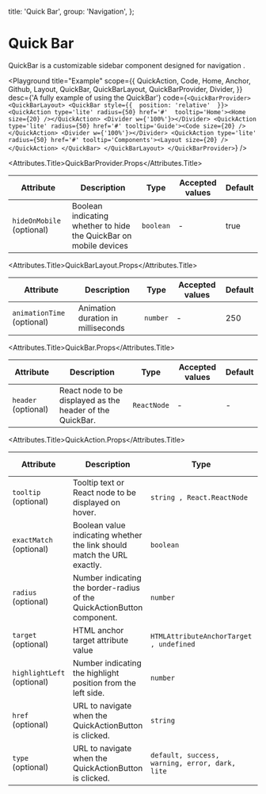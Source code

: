 
  title: 'Quick Bar',
  group: 'Navigation',
};

# Quick Bar

QuickBar is a customizable sidebar component designed for navigation .

<Playground
  title="Example"
  scope={{
    QuickAction,
    Code,
    Home,
    Anchor,
    Github,
    Layout,
    QuickBar,
    QuickBarLayout,
    QuickBarProvider,
    Divider,
  }}
  desc={'A fully example of using the QuickBar'}
  code={`
<QuickBarProvider>
    <QuickBarLayout>
        <QuickBar style={{  position: 'relative'  }}>
            <QuickAction type='lite' radius={50} href='#'  tooltip='Home'><Home size={20} /></QuickAction>
            <Divider w={'100%'}></Divider>
            <QuickAction type='lite' radius={50} href='#' tooltip='Guide'><Code size={20} /></QuickAction>
            <Divider w={'100%'}></Divider>
            <QuickAction type='lite' radius={50} href='#' tooltip='Components'><Layout size={20} /></QuickAction>
        </QuickBar>
    </QuickBarLayout>
</QuickBarProvider>
  `}
/>

<Attributes edit="/app/components/quick-bar.mdx">

<Attributes.Title>QuickBarProvider.Props</Attributes.Title>

| Attribute                 | Description                                                       | Type      | Accepted values | Default |
| ------------------------- | ----------------------------------------------------------------- | --------- | --------------- | ------- |
| `hideOnMobile` (optional) | Boolean indicating whether to hide the QuickBar on mobile devices | `boolean` | -               | true    |

<Attributes.Title>QuickBarLayout.Props</Attributes.Title>

| Attribute                  | Description                        | Type     | Accepted values | Default |
| -------------------------- | ---------------------------------- | -------- | --------------- | ------- |
| `animationTime` (optional) | Animation duration in milliseconds | `number` | -               | 250     |

<Attributes.Title>QuickBar.Props</Attributes.Title>

| Attribute           | Description                                               | Type        | Accepted values | Default |
| ------------------- | --------------------------------------------------------- | ----------- | --------------- | ------- |
| `header` (optional) | React node to be displayed as the header of the QuickBar. | `ReactNode` | -               | -       |

<Attributes.Title>QuickAction.Props</Attributes.Title>

| Attribute                  | Description                                                             | Type                                           | Accepted values | Default |
| -------------------------- | ----------------------------------------------------------------------- | ---------------------------------------------- | --------------- | ------- |
| `tooltip` (optional)       | Tooltip text or React node to be displayed on hover.                    | `string , React.ReactNode`                     | -               | -       |
| `exactMatch` (optional)    | Boolean value indicating whether the link should match the URL exactly. | `boolean`                                      | -               | true    |
| `radius` (optional)        | Number indicating the border-radius of the QuickActionButton component. | `number`                                       | -               | -       |
| `target` (optional)        | HTML anchor target attribute value                                      | `HTMLAttributeAnchorTarget , undefined`        | -               | \_self  |
| `highlightLeft` (optional) | Number indicating the highlight position from the left side.            | `number`                                       | -               | -10     |
| `href` (optional)          | URL to navigate when the QuickActionButton is clicked.                  | `string`                                       | -               | -       |
| `type` (optional)          | URL to navigate when the QuickActionButton is clicked.                  | `default, success, warning, error, dark, lite` | -               | default |

</Attributes>
